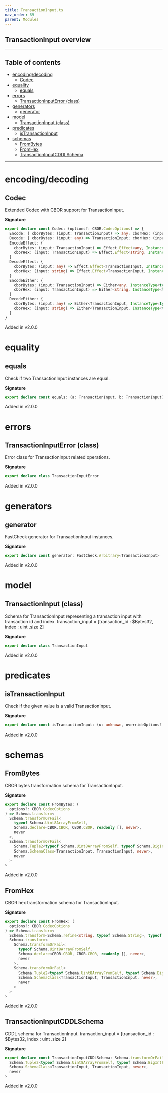 ```yaml
---
title: TransactionInput.ts
nav_order: 89
parent: Modules
---
```


## TransactionInput overview

---

<h2 className="text-delta">Table of contents</h2>

- [encoding/decoding](#encodingdecoding)
  - [Codec](#codec)
- [equality](#equality)
  - [equals](#equals)
- [errors](#errors)
  - [TransactionInputError (class)](#transactioninputerror-class)
- [generators](#generators)
  - [generator](#generator)
- [model](#model)
  - [TransactionInput (class)](#transactioninput-class)
- [predicates](#predicates)
  - [isTransactionInput](#istransactioninput)
- [schemas](#schemas)
  - [FromBytes](#FromBytes)
  - [FromHex](#FromHex)
  - [TransactionInputCDDLSchema](#transactioninputcddlschema)

---

# encoding/decoding

## Codec

Extended Codec with CBOR support for TransactionInput.

**Signature**

```ts
export declare const Codec: (options?: CBOR.CodecOptions) => {
  Encode: { cborBytes: (input: TransactionInput) => any; cborHex: (input: TransactionInput) => string }
  Decode: { cborBytes: (input: any) => TransactionInput; cborHex: (input: string) => TransactionInput }
  EncodeEffect: {
    cborBytes: (input: TransactionInput) => Effect.Effect<any, InstanceType<typeof TransactionInputError>>
    cborHex: (input: TransactionInput) => Effect.Effect<string, InstanceType<typeof TransactionInputError>>
  }
  DecodeEffect: {
    cborBytes: (input: any) => Effect.Effect<TransactionInput, InstanceType<typeof TransactionInputError>>
    cborHex: (input: string) => Effect.Effect<TransactionInput, InstanceType<typeof TransactionInputError>>
  }
  EncodeEither: {
    cborBytes: (input: TransactionInput) => Either<any, InstanceType<typeof TransactionInputError>>
    cborHex: (input: TransactionInput) => Either<string, InstanceType<typeof TransactionInputError>>
  }
  DecodeEither: {
    cborBytes: (input: any) => Either<TransactionInput, InstanceType<typeof TransactionInputError>>
    cborHex: (input: string) => Either<TransactionInput, InstanceType<typeof TransactionInputError>>
  }
}
```

Added in v2.0.0

# equality

## equals

Check if two TransactionInput instances are equal.

**Signature**

```ts
export declare const equals: (a: TransactionInput, b: TransactionInput) => boolean
```

Added in v2.0.0

# errors

## TransactionInputError (class)

Error class for TransactionInput related operations.

**Signature**

```ts
export declare class TransactionInputError
```

Added in v2.0.0

# generators

## generator

FastCheck generator for TransactionInput instances.

**Signature**

```ts
export declare const generator: FastCheck.Arbitrary<TransactionInput>
```

Added in v2.0.0

# model

## TransactionInput (class)

Schema for TransactionInput representing a transaction input with transaction id and index.
transaction_input = [transaction_id : $Bytes32, index : uint .size 2]

**Signature**

```ts
export declare class TransactionInput
```

Added in v2.0.0

# predicates

## isTransactionInput

Check if the given value is a valid TransactionInput.

**Signature**

```ts
export declare const isTransactionInput: (u: unknown, overrideOptions?: ParseOptions | number) => u is TransactionInput
```

Added in v2.0.0

# schemas

## FromBytes

CBOR bytes transformation schema for TransactionInput.

**Signature**

```ts
export declare const FromBytes: (
  options?: CBOR.CodecOptions
) => Schema.transform<
  Schema.transformOrFail<
    typeof Schema.Uint8ArrayFromSelf,
    Schema.declare<CBOR.CBOR, CBOR.CBOR, readonly [], never>,
    never
  >,
  Schema.transformOrFail<
    Schema.Tuple2<typeof Schema.Uint8ArrayFromSelf, typeof Schema.BigIntFromSelf>,
    Schema.SchemaClass<TransactionInput, TransactionInput, never>,
    never
  >
>
```

Added in v2.0.0

## FromHex

CBOR hex transformation schema for TransactionInput.

**Signature**

```ts
export declare const FromHex: (
  options?: CBOR.CodecOptions
) => Schema.transform<
  Schema.transform<Schema.refine<string, typeof Schema.String>, typeof Schema.Uint8ArrayFromSelf>,
  Schema.transform<
    Schema.transformOrFail<
      typeof Schema.Uint8ArrayFromSelf,
      Schema.declare<CBOR.CBOR, CBOR.CBOR, readonly [], never>,
      never
    >,
    Schema.transformOrFail<
      Schema.Tuple2<typeof Schema.Uint8ArrayFromSelf, typeof Schema.BigIntFromSelf>,
      Schema.SchemaClass<TransactionInput, TransactionInput, never>,
      never
    >
  >
>
```

Added in v2.0.0

## TransactionInputCDDLSchema

CDDL schema for TransactionInput.
transaction_input = [transaction_id : $Bytes32, index : uint .size 2]

**Signature**

```ts
export declare const TransactionInputCDDLSchema: Schema.transformOrFail<
  Schema.Tuple2<typeof Schema.Uint8ArrayFromSelf, typeof Schema.BigIntFromSelf>,
  Schema.SchemaClass<TransactionInput, TransactionInput, never>,
  never
>
```

Added in v2.0.0
